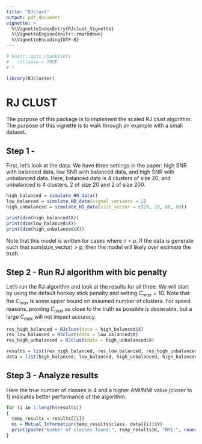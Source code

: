 ```yaml
---
title: "RJclust"
output: pdf_document
vignette: >
  %\VignetteIndexEntry{RJclust_Vignette}
  %\VignetteEngine{knitr::rmarkdown}
  %\VignetteEncoding{UTF-8}
---
```


```r
# knitr::opts_chunk$set(
#   collapse = TRUE
# )
```

```r
library(RJcluster)
```
# RJ CLUST

The purpose of this package is to implement the scaled RJ clust algorithm. The purpose of this vignette is to walk through an example with a small dataset. 

## Step 1 - 

First, let's look at the data. We have three settings in the paper: high SNR with balanced data, low SNR with balanced data, and high SNR with unbalanced data. Here, balanced data is 4 clusters of size 20, and unbalanced is 4 clusters, 2 of size 20 and 2 of size 200.
```r
high_balanced = simulate_HD_data()
low_balanced = simulate_HD_data(signal_variance = 2)
high_unbalanced = simulate_HD_data(size_vector = c(20, 20, 80, 80))

print(dim(high_balanced$X))
print(dim(low_balanced$X))
print(dim(high_unbalanced$X))

```
Note that this model is written for cases where n < p. If the data is generate such that sum(size_vector) > p, then the model will likely over estimate the truth. 

## Step 2 - Run RJ algorithm with bic penalty
Let's run the RJ algorithm and look at the results for all three. We will start by using the default hockey stick penalty and setting $C_{max} = 10$. Note that the $C_{max}$ is some upper bound on assumed number of clusters. For speed reasons, proviing $C_{max}$ as close to the truth as possible is desierable, but a large $C_{max}$ will not impact accuracy.

```r
res_high_balanced = RJclust(data = high_balanced$X)
res_low_balanced = RJclust(data = low_balanced$X)
res_high_unbalanced = RJclust(data = high_unbalanced$X)

results = list(res_high_balanced, res_low_balanced, res_high_unbalanced)
data = list(high_balanced, low_balanced, high_unbalanced, high_balanced, low_balanced, high_unbalanced)
```

## Step 3 - Analyze results
Here the true number of classes is 4 and a higher AMI/NMI value (closer to 1) indicates better performance of the algorithm. 
```r
for (i in 1:length(results))
{
  temp_results = results[[i]]
  mi = Mutual_Information(temp_results$class, data[[i]]$Y)
  print(paste("Number of classes found:", temp_results$K, "NMI:", round(mi$nmi,2), "AMI", round(mi$ami,2)))
}
```




